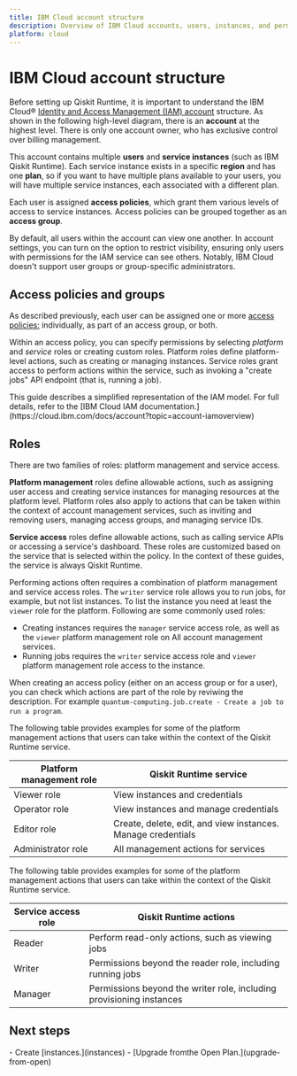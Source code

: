 ```yaml
---
title: IBM Cloud account structure
description: Overview of IBM Cloud accounts, users, instances, and permissions.
platform: cloud
---
```


<span id="understand"></span>
# IBM Cloud account structure

Before setting up Qiskit Runtime, it is important to understand the IBM Cloud&reg; [Identity and Access Management (IAM) account](https://cloud.ibm.com/docs/account?topic=account-overview) structure.  As shown in the following high-level diagram, there is an **account** at the highest level.  There is only one account owner, who has exclusive control over billing management.

This account contains multiple **users** and **service instances** (such as IBM Qiskit Runtime).  Each service instance exists in a specific **region** and has one **plan**, so if you want to have multiple plans available to your users, you will have multiple service instances, each associated with a different plan.

Each user is assigned **access policies**, which grant them various levels of access to service instances.  Access policies can be grouped together as an **access group**.

By default, all users within the account can view one another. In account settings, you can turn on the option to restrict visibility, ensuring only users with permissions for the IAM service can see others. Notably, IBM Cloud doesn't support user groups or group-specific administrators.

## Access policies and groups

As described previously, each user can be assigned one or more [access policies:](https://cloud.ibm.com/docs/account?topic=account-iamusermanpol) individually, as part of an access group, or both.

Within an access policy, you can specify permissions by selecting _platform_ and _service_ roles or creating custom roles. Platform roles define platform-level actions, such as creating or managing instances. Service roles grant access to perform actions within the service, such as invoking a "create jobs" API endpoint (that is, running a job).

<Admonition type="Note">
This guide describes a simplified representation of the IAM model. For full details, refer to the [IBM Cloud IAM documentation.](https://cloud.ibm.com/docs/account?topic=account-iamoverview)
</Admonition>

## Roles

There are two families of roles: platform management and service access.

**Platform management** roles define allowable actions, such as assigning user access and creating service instances for managing resources at the platform level. Platform roles also apply to actions that can be taken within the context of account management services, such as inviting and removing users, managing access groups, and managing service IDs.

**Service access** roles define allowable actions, such as calling service APIs or accessing a service's dashboard. These roles are customized based on the service that is selected within the policy. In the context of these guides, the service is always Qiskit Runtime.

Performing actions often requires a combination of platform management and service access roles.   The `writer` service role allows you to run jobs, for example, but not list instances. To list the instance you need at least the `viewer` role for the platform. Following are some commonly used roles:

- Creating instances requires the `manager` service access role, as well as the `viewer` platform management role on All account management services.
- Running jobs requires the `writer` service access role and `viewer` platform management role access to the instance.

When creating an access policy (either on an access group or for a user), you can check which actions are part of the role by reviwing the description. For example `quantum-computing.job.create - Create a job to run a program`.

The following table provides examples for some of the platform management actions that users can take within the context of the Qiskit Runtime service.

| Platform management role | Qiskit Runtime service                                       |
|--------------------------|--------------------------------------------------------------|
| Viewer role              | View instances and credentials                               |
| Operator role            | View instances and manage credentials                        |
| Editor role              | Create, delete, edit, and view instances. Manage credentials |
| Administrator role       | All management actions for services                          |

The following table provides examples for some of the platform management actions that users can take within the context of the Qiskit Runtime service.

| Service access role | Qiskit Runtime actions                                               |
|---------------------|----------------------------------------------------------------------|
| Reader              | Perform read-only actions, such as viewing jobs                      |
| Writer              | Permissions beyond the reader role, including running jobs           |
| Manager             | Permissions beyond the writer role, including provisioning instances |

## Next steps

<Admonition type="tip" title="Recommendations">
  -  Create [instances.](instances)
  -  [Upgrade fromthe Open Plan.](upgrade-from-open)
</Admonition>

